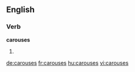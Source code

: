 
==English==

===Verb===
'''carouses'''

# {{third-person singular of|carouse}}

[[de:carouses]]
[[fr:carouses]]
[[hu:carouses]]
[[vi:carouses]]